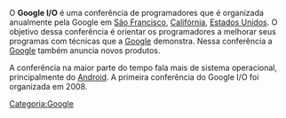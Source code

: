 {{Sem-fontes|data=junho de 2012| }}
{{Info/Evento
|nome = Google I/O
|nome_original =
|imagem = 2008_Google_Input_and_Output_in_USA_-_the_Keynote.jpg
|legenda = Primeira edição do Google I/O em 2008.
|primeira edição = 28 e 29 de 2008
|edição atual = 15 a 17 de maio de 2013
|período = Anual
|local = [[São Francisco]], [[Califórnia]], [[EUA]]
|gênero =
|classificação =
|ingresso =
|expectativa_público = 5000
|acesso_deficiente =
|idealizador(es) = [[Google]]
|patrocínio =
|realização = [[Google]]
|site = [http://developers.google.com/events/io/ developers.google.com/events/io/]
}}
O '''Google I/O''' é uma conferência de programadores que é organizada anualmente pela Google em [[São Francisco (Califórnia)|São Francisco]], [[Califórnia]], [[Estados Unidos]]. O objetivo dessa conferência é orientar os programadores a melhorar seus programas com técnicas que a [[Google]] demonstra. Nessa conferência a [[Google]] também anuncia novos produtos.

A conferência na maior parte do tempo fala mais de sistema operacional, principalmente do [[Android]].
A primeira conferência do Google I/O foi organizada em 2008.

{{Google}}
{{esboço-evento}}
[[Categoria:Google]]